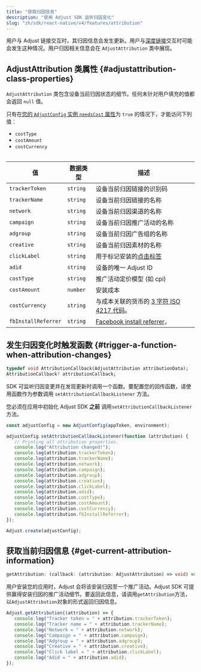 ```yaml
---
title: "获取归因信息"
description: "使用 Adjust SDK 监听归因变化"
slug: "zh/sdk/react-native/v4/features/attribution"
---
```


用户与 Adjust 链接交互时，其归因信息会发生更新。用户与[深度链接](https://help.adjust.com/zh/article/deep-links)交互时可能会发生这种情况。用户归因相关信息会在 `AdjustAttribution` 类中展现。

## AdjustAttribution 类属性 {#adjustattribution-class-properties}

`AdjustAttribution` 类包含设备当前归因状态的细节。任何未针对用户填充的值都会返回 `null` 值。

<Callout type="note">

只有在[您的 `AdjustConfig` 实例 `needsCost` 属性](/zh/sdk/react-native/configuration#enable-cost-data-sending)为 `true` 的情况下，才能访问下列值：

-  `costType`
-  `costAmount`
-  `costCurrency`

</Callout>
<Table>

| 值                  | 数据类型 | 描述                                                                                          |
| ------------------- | -------- | --------------------------------------------------------------------------------------------- |
| `trackerToken`      | `string` | 设备当前归因链接的识别码                                                                      |
| `trackerName`       | `string` | 设备当前归因链接的名称                                                                        |
| `network`           | `string` | 设备当前归因渠道的名称                                                                        |
| `campaign`          | `string` | 设备当前归因推广活动的名称                                                                    |
| `adgroup`           | `string` | 设备当前归因广告组的名称                                                                      |
| `creative`          | `string` | 设备当前归因素材的名称                                                                        |
| `clickLabel`        | `string` | 用于标记安装的[点击标签](https://help.adjust.com/zh/article/user-rewards)                     |
| `adid`              | `string` | 设备的唯一 Adjust ID                                                                          |
| `costType`          | `string` | 推广活动定价模型 \(如 cpi\)                                                                   |
| `costAmount`        | `number` | 安装成本                                                                                      |
| `costCurrency`      | `string` | 与成本关联的货币的 [3 字符 ISO 4217 代码](https://www.iban.com/currency-codes)。              |
| `fbInstallReferrer` | `string` | [Facebook install referrer](https://developers.facebook.com/docs/app-ads/install-referrer/)， |

</Table>

## 发生归因变化时触发函数 {#trigger-a-function-when-attribution-changes}

<CodeBlock title="属性声明">

```dart
typedef void AttributionCallback(AdjustAttribution attributionData);
AttributionCallback? attributionCallback;
```

</CodeBlock>

SDK 可监听归因变更并在发现更新时调用一个函数。要配置您的回传函数，请使用函数作为参数调用 `setAttributionCallbackListener` 方法。

<Callout type="important">

您必须在应用中初始化 Adjust SDK **之前** 调用`setAttributionCallbackListener`方法。

</Callout>
<CodeBlock highlight="{range: 3-18}">

```jsx
const adjustConfig = new AdjustConfig(appToken, environment);

adjustConfig.setAttributionCallbackListener(function (attribution) {
   // Printing all attribution properties.
   console.log("Attribution changed!");
   console.log(attribution.trackerToken);
   console.log(attribution.trackerName);
   console.log(attribution.network);
   console.log(attribution.campaign);
   console.log(attribution.adgroup);
   console.log(attribution.creative);
   console.log(attribution.clickLabel);
   console.log(attribution.adid);
   console.log(attribution.costType);
   console.log(attribution.costAmount);
   console.log(attribution.costCurrency);
   console.log(attribution.fbInstallReferrer);
});

Adjust.create(adjustConfig);
```

</CodeBlock>

## 获取当前归因信息 {#get-current-attribution-information}

<CodeBlock title="方法签名">

```ts
getAttribution: (callback: (attribution: AdjustAttribution) => void) => void
```

</CodeBlock>

用户安装您的应用时，Adjust 会将该安装归因至一个推广活动。Adjust SDK 可提供赢得安装归因的推广活动细节。要返回此信息，请调用`getAttribution`方法，以`AdjustAttribution`对象的形式返回归因信息。

```jsx
Adjust.getAttribution((attribution) => {
   console.log("Tracker token = " + attribution.trackerToken);
   console.log("Tracker name = " + attribution.trackerName);
   console.log("Network = " + attribution.network);
   console.log("Campaign = " + attribution.campaign);
   console.log("Adgroup = " + attribution.adgroup);
   console.log("Creative = " + attribution.creative);
   console.log("Click label = " + attribution.clickLabel);
   console.log("Adid = " + attribution.adid);
});
```
